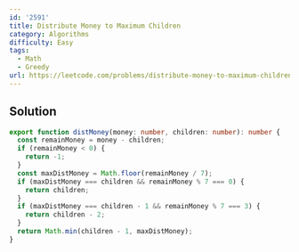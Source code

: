 ```yaml
---
id: '2591'
title: Distribute Money to Maximum Children
category: Algorithms
difficulty: Easy
tags:
  - Math
  - Greedy
url: https://leetcode.com/problems/distribute-money-to-maximum-children
---
```


## Solution

```typescript showLineNumbers
export function distMoney(money: number, children: number): number {
  const remainMoney = money - children;
  if (remainMoney < 0) {
    return -1;
  }
  const maxDistMoney = Math.floor(remainMoney / 7);
  if (maxDistMoney === children && remainMoney % 7 === 0) {
    return children;
  }
  if (maxDistMoney === children - 1 && remainMoney % 7 === 3) {
    return children - 2;
  }
  return Math.min(children - 1, maxDistMoney);
}
```
